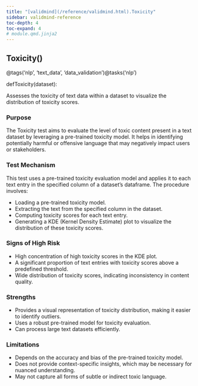```yaml
---
title: "[validmind](/reference/validmind.html).Toxicity"
sidebar: validmind-reference
toc-depth: 4
toc-expand: 4
# module.qmd.jinja2
---
```


<!-- function.qmd.jinja2 -->

## Toxicity[()]{.muted}

<!-- signatures.jinja2 -->

::: {.signature}

<span class="decorators"><span class="decorator"><span class="n">@tags(<span class="s">'nlp'</span>, <span class="s">'text_data'</span>, <span class="s">'data_validation'</span>)</span></span><span class="decorator"><span class="n">@tasks(<span class="s">'nlp'</span>)</span></span></span>

<span class="kw">def</span><span class="name">Toxicity</span>(<span class="param"><span class="n">dataset</span></span>):

:::

<!-- docstring.jinja2 -->

Assesses the toxicity of text data within a dataset to visualize the distribution of toxicity scores.

### Purpose

The Toxicity test aims to evaluate the level of toxic content present in a text dataset by leveraging a pre-trained toxicity model. It helps in identifying potentially harmful or offensive language that may negatively impact users or stakeholders.

### Test Mechanism

This test uses a pre-trained toxicity evaluation model and applies it to each text entry in the specified column of a dataset’s dataframe. The procedure involves:

- Loading a pre-trained toxicity model.
- Extracting the text from the specified column in the dataset.
- Computing toxicity scores for each text entry.
- Generating a KDE (Kernel Density Estimate) plot to visualize the distribution of these toxicity scores.

### Signs of High Risk

- High concentration of high toxicity scores in the KDE plot.
- A significant proportion of text entries with toxicity scores above a predefined threshold.
- Wide distribution of toxicity scores, indicating inconsistency in content quality.

### Strengths

- Provides a visual representation of toxicity distribution, making it easier to identify outliers.
- Uses a robust pre-trained model for toxicity evaluation.
- Can process large text datasets efficiently.

### Limitations

- Depends on the accuracy and bias of the pre-trained toxicity model.
- Does not provide context-specific insights, which may be necessary for nuanced understanding.
- May not capture all forms of subtle or indirect toxic language.

